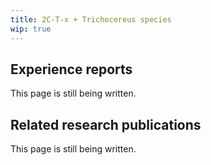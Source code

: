 ---
title: 2C-T-x + Trichocereus species
wip: true
---

## Experience reports

This page is still being written.

## Related research publications

This page is still being written.

